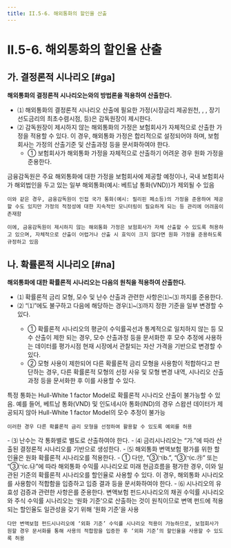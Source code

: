 ```yaml
---
title: II.5-6. 해외통화의 할인율 산출
---
```

# II.5-6. 해외통화의 할인율 산출

## 가. 결정론적 시나리오 [#ga]
**해외통화의 결정론적 시나리오는<OverlayDemo id="253_가"/>와<OverlayDemo id="253_나"/>의 방법론을 적용하여 산출한다.**
- ⑴ 해외통화의 결정론적 시나리오 산출에 필요한 가정(시장금리 제공원천, <OverlayDemo id="최종관찰만기" />, <OverlayDemo id="장기선도금리" />, 장기선도금리의 최초수렴시점, <OverlayDemo id="변동성조정" /> 등)은 감독원장이 제시한다.
- ⑵ 감독원장이 제시하지 않는 해외통화의 가정은 보험회사가 자체적으로 산출한 가정을 적용할 수 있다. 이 경우, 해외통화 가정은 합리적으로 설정되어야 하며, 보험회사는 가정의 산출기준 및 산출과정 등을 문서화하여야 한다.
  - ① 보험회사가 해외통화 가정을 자체적으로 산출하기 어려운 경우 원화 가정을 준용한다.

<Accordion  activeIndex={[]}>
<AccordionTab header="감독원장이 제시하지 않는 해외통화 가정 예시 ">
    금융감독원은 주요 해외통화에 대한 가정을 보험회사에 제공할 예정이나, 국내 보험회사가 해외법인을 두고 있는 일부 해외통화(예시: 베트남 통화(VND))가 제외될 수 있음
    
    이와 같은 경우, 금융감독원이 인접 국가 통화(예시: 필리핀 페소등)의 가정을 준용하여 제공할 수도 있지만 가정의 적정성에 대한 지속적인 모니터링이 필요하게 되는 등 관리에 어려움이 존재함
    
    이에, 금융감독원이 제시하지 않는 해외통화 가정은 보험회사가 자체 산출할 수 있도록 허용하고 있으며, 자체적으로 산출이 어렵거나 산출 시 효익이 크지 않다면 원화 가정을 준용하도록 규정하고 있음
</AccordionTab>
</Accordion>

## 나. 확률론적 시나리오 [#na]
**해외통화에 대한 확률론적 시나리오는 다음의 원칙을 적용하여 산출한다.**

- ⑴ 확률론적 금리 모형, 모수 및 난수 산출과 관련한 사항은<OverlayDemo id="253_다"/>⑴~⑶ 까지를 준용한다.
- ⑵ “⑴”에도 불구하고 다음에 해당하는 경우<OverlayDemo id="253_가"/>⑴~⑶까지 정한 기준을 일부 변경할 수 있다.
  - ① 확률론적 시나리오의 평균이 수익률곡선과 통계적으로 일치하지 않는 등 모수 산출이 제한 되는 경우, 모수 산출과정 등을 문서화한 후 모수 추정에 사용하는 데이터를 평가시점 현재 시장에서 관찰되는 자산 가격을 기반으로 변경할 수 있다.
  - ② 모형 사용이 제한되어 다른 확률론적 금리 모형을 사용함이 적합하다고 판단하는 경우, 다른 확률론적 모형의 선정 사유 및 모형 변경 내역, 시나리오 산출과정 등을 문서화한 후 이를 사용할 수 있다.
<Accordion  activeIndex={[]}>
<AccordionTab header="⑵② 모형 사용이 제한되어 다른 확률론적 금리 모형 사용이 적합한 경우 ">
    특정 통화는 Hull-White 1 factor Model로 확률론적 시나리오 산출이 불가능할 수 있음. 예를 들어, 베트남 통화(VND) 및 인도네시아 통화(IND)의 경우 스왑션 데이터가 제공되지 않아 Hull-White 1 factor Model의 모수 추정이 불가능

    이러한 경우 다른 확률론적 금리 모형을 선정하여 활용할 수 있도록 예외를 허용
</AccordionTab>
</Accordion>
- ⑶ 난수는 각 통화별로 별도로 산출하여야 한다.
- ⑷ 금리시나리오는 “가.”에 따라 산출된 결정론적 시나리오를 기반으로 생성한다.
- ⑸ 해외통화 변액보험 평가를 위한 할인율은 원화 확률론적 시나리오를 적용한다.
  - ① 다만, <OverlayDemo id="232_나6"/>"③㈀b.”, “③㈀c.㉮” 또는 “③㈀c.㉯”에 따라 해외통화 수익률 시나리오로 미래 현금흐름을 평가한 경우, 이와 일관된 기준의 확률론적 시나리오를 할인율로 사용할 수 있다. 이 경우, 해외통화 시나리오를 사용함이 적합함을 입증하고 입증 결과 등을 문서화하여야 한다.
- ⑹ 시나리오의 유효성 검증과 관련한 사항은<OverlayDemo id="253_다"/>를 준용한다.

<Accordion  activeIndex={[]}>
<AccordionTab header="⑸ 해외 변액보험 펀드시나리오의 할인율로 원화 기준을 사용하는 이유 ">
    변액보험 펀드시나리오의 채권 수익률 시나리오와 주식 수익률 시나리오는 ‘원화 기준’으로 산출하는 것이 원칙이므로 변액 펀드에 적용되는 할인율도 일관성을 갖기 위해 ‘원화 기준’을 사용
    
    다만 변액보험 펀드시나리오에 ‘외화 기준’ 수익률 시나리오 적용이 가능하므로, 보험회사가 원할 경우 문서화를 통해 사용의 적합함을 입증한 후 ‘외화 기준’의 할인율을 사용할 수 있도록 허용
</AccordionTab>
</Accordion>

